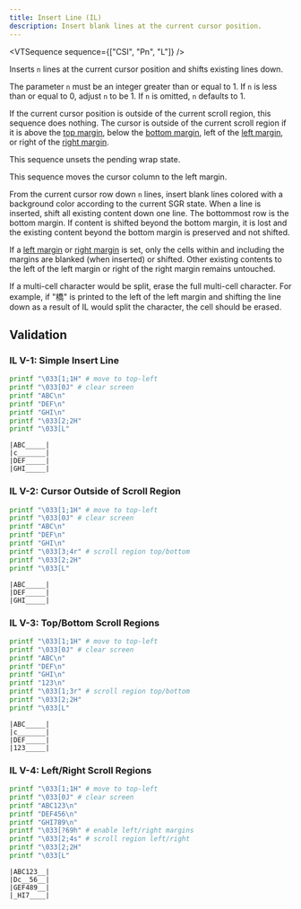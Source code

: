 ```yaml
---
title: Insert Line (IL)
description: Insert blank lines at the current cursor position.
---
```


<VTSequence sequence={["CSI", "Pn", "L"]} />

Inserts `n` lines at the current cursor position and shifts existing
lines down.

The parameter `n` must be an integer greater than or equal to 1. If `n` is less than
or equal to 0, adjust `n` to be 1. If `n` is omitted, `n` defaults to 1.

If the current cursor position is outside of the current scroll region,
this sequence does nothing. The cursor is outside of the current scroll
region if it is above the [top margin](#TODO), below the [bottom margin](#TODO),
left of the [left margin](#TODO), or right of the [right margin](#TODO).

This sequence unsets the pending wrap state.

This sequence moves the cursor column to the left margin.

From the current cursor row down `n` lines, insert blank lines colored
with a background color according to the current SGR state. When a line is
inserted, shift all existing content down one line. The bottommost row
is the bottom margin. If content is shifted beyond the bottom margin,
it is lost and the existing content beyond the bottom margin is preserved
and not shifted.

If a [left margin](#TODO) or [right margin](#TODO) is set, only the cells
within and including the margins are blanked (when inserted) or shifted.
Other existing contents to the left of the left margin or right of the
right margin remains untouched.

If a multi-cell character would be split, erase the full multi-cell
character. For example, if "橋" is printed to the left of the left margin
and shifting the line down as a result of IL would split the character,
the cell should be erased.

## Validation

### IL V-1: Simple Insert Line

```bash
printf "\033[1;1H" # move to top-left
printf "\033[0J" # clear screen
printf "ABC\n"
printf "DEF\n"
printf "GHI\n"
printf "\033[2;2H"
printf "\033[L"
```

```
|ABC_____|
|c_______|
|DEF_____|
|GHI_____|
```

### IL V-2: Cursor Outside of Scroll Region

```bash
printf "\033[1;1H" # move to top-left
printf "\033[0J" # clear screen
printf "ABC\n"
printf "DEF\n"
printf "GHI\n"
printf "\033[3;4r" # scroll region top/bottom
printf "\033[2;2H"
printf "\033[L"
```

```
|ABC_____|
|DEF_____|
|GHI_____|
```

### IL V-3: Top/Bottom Scroll Regions

```bash
printf "\033[1;1H" # move to top-left
printf "\033[0J" # clear screen
printf "ABC\n"
printf "DEF\n"
printf "GHI\n"
printf "123\n"
printf "\033[1;3r" # scroll region top/bottom
printf "\033[2;2H"
printf "\033[L"
```

```
|ABC_____|
|c_______|
|DEF_____|
|123_____|
```

### IL V-4: Left/Right Scroll Regions

```bash
printf "\033[1;1H" # move to top-left
printf "\033[0J" # clear screen
printf "ABC123\n"
printf "DEF456\n"
printf "GHI789\n"
printf "\033[?69h" # enable left/right margins
printf "\033[2;4s" # scroll region left/right
printf "\033[2;2H"
printf "\033[L"
```

```
|ABC123__|
|Dc__56__|
|GEF489__|
|_HI7____|
```
